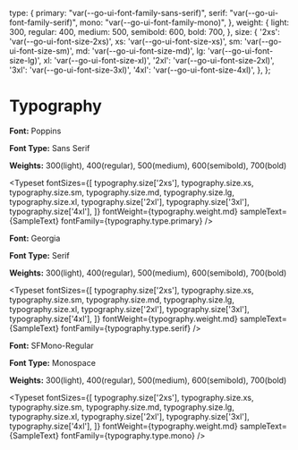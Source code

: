 
<Meta title="System/Typography" />

  type: {
    primary: "var(--go-ui-font-family-sans-serif)",
    serif: "var(--go-ui-font-family-serif)",
    mono: "var(--go-ui-font-family-mono)",
  },
  weight: {
    light: 300,
    regular: 400,
    medium: 500,
    semibold: 600,
    bold: 700,
  },
  size: {
    '2xs': 'var(--go-ui-font-size-2xs)',
    xs: 'var(--go-ui-font-size-xs)',
    sm: 'var(--go-ui-font-size-sm)',
    md: 'var(--go-ui-font-size-md)',
    lg: 'var(--go-ui-font-size-lg)',
    xl: 'var(--go-ui-font-size-xl)',
    '2xl': 'var(--go-ui-font-size-2xl)',
    '3xl': 'var(--go-ui-font-size-3xl)',
    '4xl': 'var(--go-ui-font-size-4xl)',
  },
};


# Typography

**Font:** Poppins

**Font Type:** Sans Serif

**Weights:** 300(light), 400(regular), 500(medium), 600(semibold), 700(bold)

<Typeset
  fontSizes={[
    typography.size['2xs'],
    typography.size.xs,
    typography.size.sm,
    typography.size.md,
    typography.size.lg,
    typography.size.xl,
    typography.size['2xl'],
    typography.size['3xl'],
    typography.size['4xl'],
  ]}
  fontWeight={typography.weight.md}
  sampleText={SampleText}
  fontFamily={typography.type.primary}
/>

**Font:** Georgia

**Font Type:** Serif

**Weights:** 300(light), 400(regular), 500(medium), 600(semibold), 700(bold)

<Typeset
  fontSizes={[
    typography.size['2xs'],
    typography.size.xs,
    typography.size.sm,
    typography.size.md,
    typography.size.lg,
    typography.size.xl,
    typography.size['2xl'],
    typography.size['3xl'],
    typography.size['4xl'],
  ]}
  fontWeight={typography.weight.md}
  sampleText={SampleText}
  fontFamily={typography.type.serif}
/>


**Font:** SFMono-Regular

**Font Type:** Monospace

**Weights:** 300(light), 400(regular), 500(medium), 600(semibold), 700(bold)

<Typeset
  fontSizes={[
    typography.size['2xs'],
    typography.size.xs,
    typography.size.sm,
    typography.size.md,
    typography.size.lg,
    typography.size.xl,
    typography.size['2xl'],
    typography.size['3xl'],
    typography.size['4xl'],
  ]}
  fontWeight={typography.weight.md}
  sampleText={SampleText}
  fontFamily={typography.type.mono}
/>
